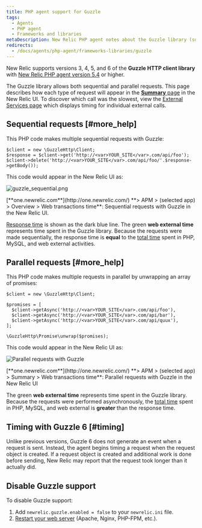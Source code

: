 ```yaml
---
title: PHP agent support for Guzzle
tags:
  - Agents
  - PHP agent
  - Frameworks and libraries
metaDescription: New Relic PHP agent notes about the Guzzle library (supported as of PHP agent release 5.4).
redirects:
  - /docs/agents/php-agent/frameworks-libraries/guzzle
---
```




New Relic supports versions 3, 4, 5, and 6 of the **Guzzle HTTP client library** with [New Relic PHP agent version 5.4](/docs/release-notes/agent-release-notes/php-release-notes) or higher.

The Guzzle library allows both sequential and parallel requests. This page describes how each type of request will appear in the [**Summary** page](/docs/apm/applications-menu/monitoring/apm-overview-page) in the New Relic UI. To discover which call was the slowest, view the [External Services page](/docs/apm/applications-menu/monitoring/external-services-page) which displays timing for individual external calls.

## Sequential requests [#more_help]

This PHP code makes multiple sequential requests with Guzzle:

```
$client = new \GuzzleHttp\Client;
$response = $client->get('http://<var>YOUR_SITE</var>.com/api/foo');
$client->delete('http://<var>YOUR_SITE</var>.com/api/foo/'.$response->getBody());
```

This code would appear in the New Relic UI as:

<img
  title="Sequential requests with Guzzle"
  alt="guzzle_sequential.png"
  src={guzzleSequential}
/>

<figcaption>
  [**one.newrelic.com**](http://one.newrelic.com/) **> APM > (selected app) > Overview > Web transactions time**: Sequential requests with Guzzle in the New Relic UI.
</figcaption>

[Response time](/docs/data-analysis/user-interface-functions/response-time) is shown as the dark blue line. The green **web external time** represents time spent in the Guzzle library. Because the requests were made sequentially, the response time is **equal** to the [total time](/docs/data-analysis/user-interface-functions/response-time#response-time-total-time) spent in PHP, MySQL, and web external activities.

## Parallel requests [#more_help]

This PHP code makes multiple requests in parallel by unwrapping an array of promises:

```
$client = new \GuzzleHttp\Client;

$promises = [
  $client->getAsync('http://<var>YOUR_SITE</var>.com/api/foo'),
  $client->getAsync('http://<var>YOUR_SITE</var>.com/api/bar'),
  $client->getAsync('http://<var>YOUR_SITE</var>.com/api/quux'),
];

\GuzzleHttp\Promise\unwrap($promises);
```

This code would appear in the New Relic UI as:

<img
  title="Parallel requests with Guzzle"
  alt="Parallel requests with Guzzle"
  src={guzzleParallel}
/>

<figcaption>
  [**one.newrelic.com**](http://one.newrelic.com/) **> APM > (selected app) > Summary > Web transactions time**: Parallel requests with Guzzle in the New Relic UI
</figcaption>

The green **web external time** represents time spent in the Guzzle library. Because the requests were performed asynchronously, the [total time](/docs/data-analysis/user-interface-functions/response-time#response-time-total-time) spent in PHP, MySQL, and web external is **greater** than the response time.

## Timing with Guzzle 6 [#timing]

Unlike previous versions, Guzzle 6 does not generate an event when a request is sent. Instead, the agent begins timing a request when the request object is created. If a request object is created and additional work is done before sending, New Relic may report that the request took longer than it actually did.

## Disable Guzzle support

To disable Guzzle support:

1. Add `newrelic.guzzle.enabled = false` to your `newrelic.ini` file.
2. [Restart your web server](/docs/agents/php-agent/troubleshooting/why-when-restart-your-web-server-php) (Apache, Nginx, PHP-FPM, etc.).
